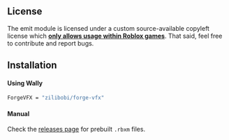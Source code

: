 
## License
The emit module is licensed under a custom source-available copyleft license which **<u>only allows usage within Roblox games</u>**. That said, feel free to contribute and report bugs.

## Installation

#### Using Wally

```sh
ForgeVFX = "zilibobi/forge-vfx"
```

#### Manual

Check the [releases page](https://github.com/zilibobi/forge-vfx/releases/latest) for prebuilt `.rbxm` files.
